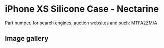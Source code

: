 
# iPhone XS Silicone Case - Nectarine

Part number, for search engines, auction websites and such: MTFA2ZM/A

## Image gallery

<div style={{ width: "768px" }}>
  <GalleryComponent
    images={[
      {
        original: "/everysource/MTFA2.webp",
        thumbnail: "/everypreview/MTFA2.webp",
      },
      {
        original: "/everysource/MTFA2_AV1_GOLD.webp",
        thumbnail: "/everypreview/MTFA2_AV1_GOLD.webp",
      },
      {
        original: "/everysource/MTFA2_AV1_SILVER.webp",
        thumbnail: "/everypreview/MTFA2_AV1_SILVER.webp",
      },
      {
        original: "/everysource/MTFA2_AV1_SPACE_GRAY.webp",
        thumbnail: "/everypreview/MTFA2_AV1_SPACE_GRAY.webp",
      },
      {
        original: "/everysource/MTFA2_AV2.webp",
        thumbnail: "/everypreview/MTFA2_AV2.webp",
      }
    ]}
  />
</div>
